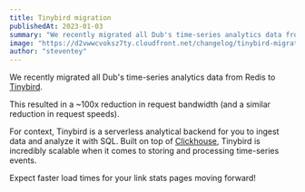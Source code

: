 ```yaml
---
title: Tinybird migration
publishedAt: 2023-01-03
summary: "We recently migrated all Dub's time-series analytics data from Redis to Tinybird, which resulted in a ~100x reduction in request speeds"
image: "https://d2vwwcvoksz7ty.cloudfront.net/changelog/tinybird-migration.png"
author: "steventey"
---
```


We recently migrated all Dub's time-series analytics data from Redis to [Tinybird](https://www.tinybird.co/).

This resulted in a ~100x reduction in request bandwidth (and a similar reduction in request speeds).

For context, Tinybird is a serverless analytical backend for you to ingest data and analyze it with SQL. Built on top of [Clickhouse](https://github.com/ClickHouse/ClickHouse), Tinybird is incredibly scalable when it comes to storing and processing time-series events.

Expect faster load times for your link stats pages moving forward!
